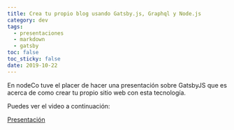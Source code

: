 ```yaml
---
title: Crea tu propio blog usando Gatsby.js, Graphql y Node.js
category: dev
tags:
  - presentaciones
  - markdown
  - gatsby
toc: false
toc_sticky: false
date: 2019-10-22
---
```



En nodeCo tuve el placer de hacer una presentación sobre GatsbyJS
que es acerca de como crear tu propio sitio web con esta tecnología.

Puedes ver el video a continuación:

<ResponsiveIFrame
  width="100%"
  height="315"
  src="https://www.youtube.com/embed/eU146BubZ68"
  frameborder="0"
  allow="accelerometer; autoplay; encrypted-media; gyroscope; picture-in-picture"
  allowfullscreen
  title="Video de la charla blog con gatsby"
/>

<a href="https://gatsby-node-decks.secorto.com/" target="_blank">Presentación</a>

